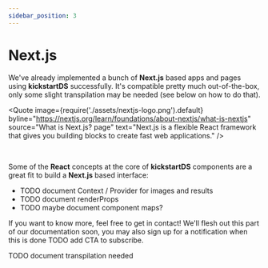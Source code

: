 ```yaml
---
sidebar_position: 3
---
```



# Next.js

We've already implemented a bunch of **Next.js** based apps and pages using **kickstartDS** successfully. It's compatible pretty much out-of-the-box, only some slight transpilation may be needed (see below on how to do that).

<Quote
  image={require('./assets/nextjs-logo.png').default}
  byline="https://nextjs.org/learn/foundations/about-nextjs/what-is-nextjs"
  source="What is Next.js? page"
  text="Next.js is a flexible React framework that gives you building blocks to create fast web applications."
/>

<br />

Some of the **React** concepts at the core of **kickstartDS** components are a great fit to build a **Next.js** based interface:

- TODO document Context / Provider for images and results
- TODO document renderProps
- TODO maybe document component maps?

If you want to know more, feel free to get in contact! We'll flesh out this part of our documentation soon, you may also sign up for a notification when this is done TODO add CTA to subscribe.

TODO document transpilation needed

